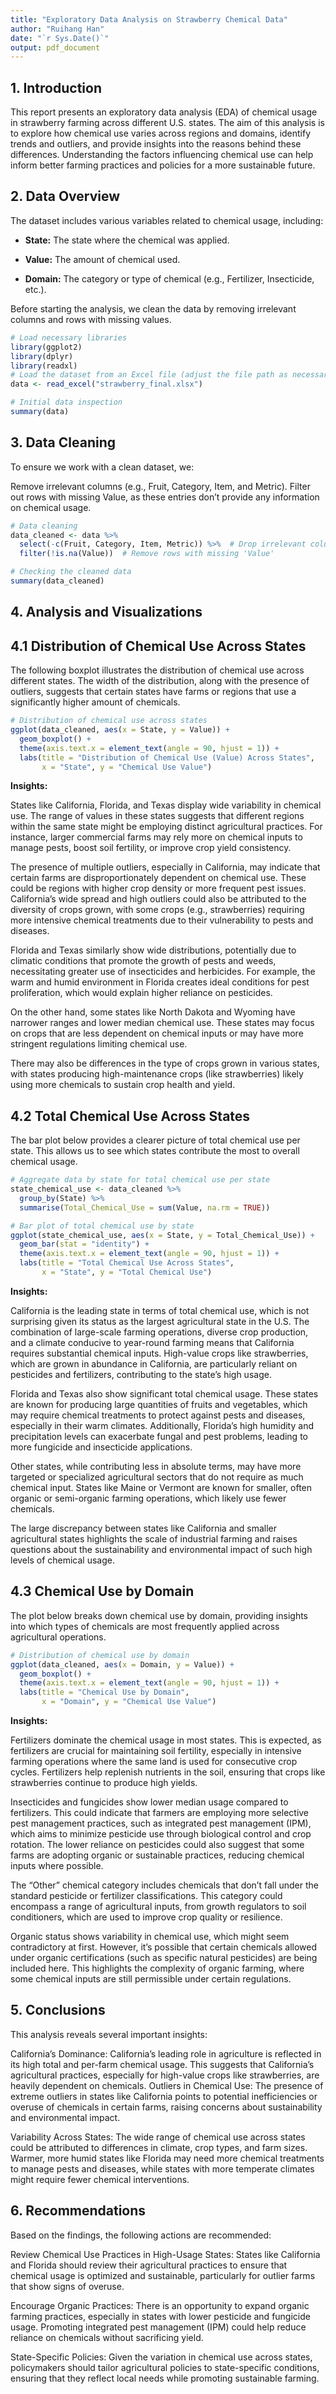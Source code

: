 ---
title: "Exploratory Data Analysis on Strawberry Chemical Data"
author: "Ruihang Han"
date: "`r Sys.Date()`"
output: pdf_document
---

## 1. Introduction
This report presents an exploratory data analysis (EDA) of chemical usage in strawberry farming across different U.S. states. The aim of this analysis is to explore how chemical use varies across regions and domains, identify trends and outliers, and provide insights into the reasons behind these differences. Understanding the factors influencing chemical use can help inform better farming practices and policies for a more sustainable future.

## 2. Data Overview

The dataset includes various variables related to chemical usage, including:

- **State:** The state where the chemical was applied.

- **Value:** The amount of chemical used.

- **Domain:** The category or type of chemical (e.g., Fertilizer, Insecticide, etc.).

Before starting the analysis, we clean the data by removing irrelevant columns and rows with missing values.

```{r setup, include=FALSE}
# Load necessary libraries
library(ggplot2)
library(dplyr)
library(readxl)
# Load the dataset from an Excel file (adjust the file path as necessary)
data <- read_excel("strawberry_final.xlsx")

# Initial data inspection
summary(data)
```

## 3. Data Cleaning
To ensure we work with a clean dataset, we:

Remove irrelevant columns (e.g., Fruit, Category, Item, and Metric).
Filter out rows with missing Value, as these entries don't provide any information on chemical usage.
```{r}
# Data cleaning
data_cleaned <- data %>%
  select(-c(Fruit, Category, Item, Metric)) %>%  # Drop irrelevant columns
  filter(!is.na(Value))  # Remove rows with missing 'Value'

# Checking the cleaned data
summary(data_cleaned)

```

## 4. Analysis and Visualizations
## 4.1 Distribution of Chemical Use Across States
The following boxplot illustrates the distribution of chemical use across different states. The width of the distribution, along with the presence of outliers, suggests that certain states have farms or regions that use a significantly higher amount of chemicals.

```{r}
# Distribution of chemical use across states
ggplot(data_cleaned, aes(x = State, y = Value)) +
  geom_boxplot() +
  theme(axis.text.x = element_text(angle = 90, hjust = 1)) +
  labs(title = "Distribution of Chemical Use (Value) Across States",
       x = "State", y = "Chemical Use Value")
```
**Insights:**

States like California, Florida, and Texas display wide variability in chemical use. The range of values in these states suggests that different regions within the same state might be employing distinct agricultural practices. For instance, larger commercial farms may rely more on chemical inputs to manage pests, boost soil fertility, or improve crop yield consistency.

The presence of multiple outliers, especially in California, may indicate that certain farms are disproportionately dependent on chemical use. These could be regions with higher crop density or more frequent pest issues. California’s wide spread and high outliers could also be attributed to the diversity of crops grown, with some crops (e.g., strawberries) requiring more intensive chemical treatments due to their vulnerability to pests and diseases.

Florida and Texas similarly show wide distributions, potentially due to climatic conditions that promote the growth of pests and weeds, necessitating greater use of insecticides and herbicides. For example, the warm and humid environment in Florida creates ideal conditions for pest proliferation, which would explain higher reliance on pesticides.

On the other hand, some states like North Dakota and Wyoming have narrower ranges and lower median chemical use. These states may focus on crops that are less dependent on chemical inputs or may have more stringent regulations limiting chemical use.

There may also be differences in the type of crops grown in various states, with states producing high-maintenance crops (like strawberries) likely using more chemicals to sustain crop health and yield.

## 4.2 Total Chemical Use Across States
The bar plot below provides a clearer picture of total chemical use per state. This allows us to see which states contribute the most to overall chemical usage.

```{r}
# Aggregate data by state for total chemical use per state
state_chemical_use <- data_cleaned %>%
  group_by(State) %>%
  summarise(Total_Chemical_Use = sum(Value, na.rm = TRUE))

# Bar plot of total chemical use by state
ggplot(state_chemical_use, aes(x = State, y = Total_Chemical_Use)) +
  geom_bar(stat = "identity") +
  theme(axis.text.x = element_text(angle = 90, hjust = 1)) +
  labs(title = "Total Chemical Use Across States", 
       x = "State", y = "Total Chemical Use")
```
**Insights:**

California is the leading state in terms of total chemical use, which is not surprising given its status as the largest agricultural state in the U.S. The combination of large-scale farming operations, diverse crop production, and a climate conducive to year-round farming means that California requires substantial chemical inputs. High-value crops like strawberries, which are grown in abundance in California, are particularly reliant on pesticides and fertilizers, contributing to the state's high usage.

Florida and Texas also show significant total chemical usage. These states are known for producing large quantities of fruits and vegetables, which may require chemical treatments to protect against pests and diseases, especially in their warm climates. Additionally, Florida's high humidity and precipitation levels can exacerbate fungal and pest problems, leading to more fungicide and insecticide applications.

Other states, while contributing less in absolute terms, may have more targeted or specialized agricultural sectors that do not require as much chemical input. States like Maine or Vermont are known for smaller, often organic or semi-organic farming operations, which likely use fewer chemicals.

The large discrepancy between states like California and smaller agricultural states highlights the scale of industrial farming and raises questions about the sustainability and environmental impact of such high levels of chemical usage.

## 4.3 Chemical Use by Domain
The plot below breaks down chemical use by domain, providing insights into which types of chemicals are most frequently applied across agricultural operations.
```{r}
# Distribution of chemical use by domain
ggplot(data_cleaned, aes(x = Domain, y = Value)) +
  geom_boxplot() +
  theme(axis.text.x = element_text(angle = 90, hjust = 1)) +
  labs(title = "Chemical Use by Domain", 
       x = "Domain", y = "Chemical Use Value")
```
**Insights:**

Fertilizers dominate the chemical usage in most states. This is expected, as fertilizers are crucial for maintaining soil fertility, especially in intensive farming operations where the same land is used for consecutive crop cycles. Fertilizers help replenish nutrients in the soil, ensuring that crops like strawberries continue to produce high yields.

Insecticides and fungicides show lower median usage compared to fertilizers. This could indicate that farmers are employing more selective pest management practices, such as integrated pest management (IPM), which aims to minimize pesticide use through biological control and crop rotation. The lower reliance on pesticides could also suggest that some farms are adopting organic or sustainable practices, reducing chemical inputs where possible.

The “Other” chemical category includes chemicals that don't fall under the standard pesticide or fertilizer classifications. This category could encompass a range of agricultural inputs, from growth regulators to soil conditioners, which are used to improve crop quality or resilience.

Organic status shows variability in chemical use, which might seem contradictory at first. However, it's possible that certain chemicals allowed under organic certifications (such as specific natural pesticides) are being included here. This highlights the complexity of organic farming, where some chemical inputs are still permissible under certain regulations.

## 5. Conclusions
This analysis reveals several important insights:

California’s Dominance: California's leading role in agriculture is reflected in its high total and per-farm chemical usage. This suggests that California’s agricultural practices, especially for high-value crops like strawberries, are heavily dependent on chemicals.
Outliers in Chemical Use: The presence of extreme outliers in states like California points to potential inefficiencies or overuse of chemicals in certain farms, raising concerns about sustainability and environmental impact.

Variability Across States: The wide range of chemical use across states could be attributed to differences in climate, crop types, and farm sizes. Warmer, more humid states like Florida may need more chemical treatments to manage pests and diseases, while states with more temperate climates might require fewer chemical interventions.

## 6. Recommendations
Based on the findings, the following actions are recommended:

Review Chemical Use Practices in High-Usage States: States like California and Florida should review their agricultural practices to ensure that chemical usage is optimized and sustainable, particularly for outlier farms that show signs of overuse.

Encourage Organic Practices: There is an opportunity to expand organic farming practices, especially in states with lower pesticide and fungicide usage. Promoting integrated pest management (IPM) could help reduce reliance on chemicals without sacrificing yield.

State-Specific Policies: Given the variation in chemical use across states, policymakers should tailor agricultural policies to state-specific conditions, ensuring that they reflect local needs while promoting sustainable farming.